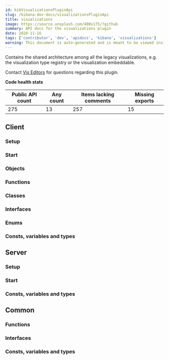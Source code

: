 ```yaml
---
id: kibVisualizationsPluginApi
slug: /kibana-dev-docs/visualizationsPluginApi
title: visualizations
image: https://source.unsplash.com/400x175/?github
summary: API docs for the visualizations plugin
date: 2020-11-16
tags: ['contributor', 'dev', 'apidocs', 'kibana', 'visualizations']
warning: This document is auto-generated and is meant to be viewed inside our experimental, new docs system. Reach out in #docs-engineering for more info.
---
```


Contains the shared architecture among all the legacy visualizations, e.g. the visualization type registry or the visualization embeddable.

Contact [Vis Editors](https://github.com/orgs/elastic/teams/kibana-vis-editors) for questions regarding this plugin.

**Code health stats**

| Public API count  | Any count | Items lacking comments | Missing exports | 
|-------------------|-----------|------------------------|-----------------|
| 275 | 13 | 257 | 15 |

## Client

### Setup
<DocDefinitionList data={[visualizationsObj.client.setup]}/>

### Start
<DocDefinitionList data={[visualizationsObj.client.start]}/>

### Objects
<DocDefinitionList data={visualizationsObj.client.objects}/>

### Functions
<DocDefinitionList data={visualizationsObj.client.functions}/>

### Classes
<DocDefinitionList data={visualizationsObj.client.classes}/>

### Interfaces
<DocDefinitionList data={visualizationsObj.client.interfaces}/>

### Enums
<DocDefinitionList data={visualizationsObj.client.enums}/>

### Consts, variables and types
<DocDefinitionList data={visualizationsObj.client.misc}/>

## Server

### Setup
<DocDefinitionList data={[visualizationsObj.server.setup]}/>

### Start
<DocDefinitionList data={[visualizationsObj.server.start]}/>

### Consts, variables and types
<DocDefinitionList data={visualizationsObj.server.misc}/>

## Common

### Functions
<DocDefinitionList data={visualizationsObj.common.functions}/>

### Interfaces
<DocDefinitionList data={visualizationsObj.common.interfaces}/>

### Consts, variables and types
<DocDefinitionList data={visualizationsObj.common.misc}/>

